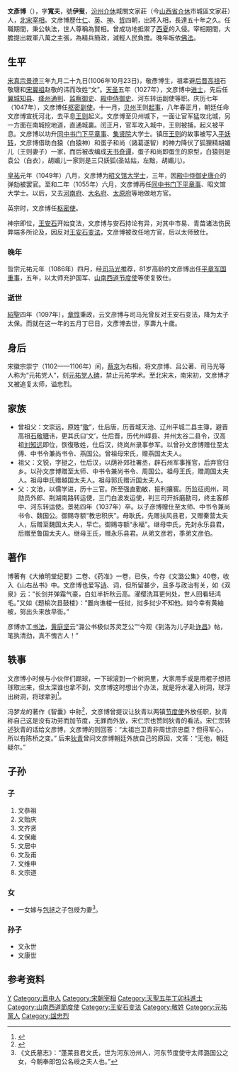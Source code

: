 {{Otheruses|other=名为文忠烈的其他人物|文忠烈}}
{{noteTA
|1=zh-hans:云文彦博; zh-hant:云文彦博;
}}
{{東亞男性歷史人物
|名稱 =文彥博
|身份 =
|國家 =
|時代 =[[北宋|北宋]]
|主君 =
|屆數 =
|最高職務 =
|前任 = 
|繼任 = 
|圖片名稱 =文彥博.jpg
|圖片大小 =
|圖片說明 =
|氏 =
|姓 =
|名 =
|姓名 =
|羅馬拼音 =
|字 =寬夫
|號=伊叟
|職官 =
|勛官 =
|散階 =
|軍號 =
|位階 =
|比秩 =
|功臣號 =
|封爵 =
|封號 =
|封地 =
|神號 =
|尊號 =
|族裔 = 
|氏族 =
|籍貫 =
|祖籍 =
|本籍 =
|出身地 =
|府邸 =
|世系 = 
|初名 =
|小字 =
|別名 =
|法號 =
|院號 =
|其他名號 =
|出生日期 =[[景德|景德]]三年九月二十九日(1006年10月23日)
|出生地點 =
|婚年 =
|逝世日期 =[[紹聖|紹聖]]四年五月初四日（1097年6月16日） （90歲）
|逝世地點 =
|在位年代 =
|廟號 =
|諡號 =忠烈
|墓葬 =
|祠廟 =
|父親 =
|嫡母 =
|母親 =
|繼父=
|繼母=
|養父=
|養母=
|元配 =
|正室 =
|妻 =
|繼室 =
|平妻 =
|側室 =
|元配之父 =
|元配之嫡母 =
|元配之母 =
|正室之父 =
|正室之嫡母 =
|正室之母 =
|妻之父 =
|妻之嫡母 =
|妻之母 =
|繼室之父 =
|繼室之嫡母 =
|繼室之母 =
|平妻之父 =
|平妻之嫡母 =
|平妻之母 =
|兄弟 =
|姊妹 =
|嫡兄弟 =
|嫡姊妹 =
|庶兄弟 =
|庶姊妹 =
|同胞兄弟 =
|同胞姊妹 =
|異母兄弟 =
|異母姊妹 =
|異父兄弟 =
|異父姊妹 =
|繼兄弟 =
|繼姊妹 =
|子 =
|女 =
|嫡子 =
|嫡女 =
|庶子 =
|庶女 =
|養子 =
|養女 =
|繼子 =
|繼女 =
|其他親屬 =
|出身 = 
|功名 = 
|經歷 = 
|著作 =
|注釋 =
|實錄ID = 
}}
'''文彥博'''（{{bd|1006年|10月23日|1097年|6月16日|catIdx=W文}}），字'''寬夫'''，號'''伊叟'''，[[汾州|汾州]][[介休|介休]]城關文家莊（今[[山西省|山西省]][[介休|介休]]市城區文家莊）人，[[北宋|北宋]][[宰相|宰相]]。文彦博歷仕[[宋仁宗|仁]]、[[宋英宗|英]]、[[宋神宗|神]]、[[宋哲宗|哲]]四朝，出將入相，長達五十年之久。任職期間，秉公執法，世人尊稱為賢相。曾成功地抵禦了[[西夏|西夏]]的入侵。宰相期間，大膽提出裁軍八萬之主張，為精兵簡政，減輕人民負擔。晚年皈依[[佛法|佛法]]。

==生平==
[[宋真宗|宋真宗]][[景德|景德]]三年九月二十九日(1006年10月23日)，敬彥博生，祖辈避[[后晋高祖|后晋高祖]]石敬瑭和[[宋翼祖|宋翼祖]]赵敬的讳而改姓“文”。[[天圣|天圣]]五年（1027年），文彦博中[[进士|进士]]，先后任[[翼城|翼城]][[知县|知县]]、[[绛州|绛州]][[通判|通判]]、[[监察御史|监察御史]]、[[殿中侍御史|殿中侍御史]]、河东转运副使等职。庆历七年（1047年），文彦博任[[枢密副使|枢密副使]]。十一月，[[贝州|贝州]]王则[[起事|起事]]，八年春正月，朝廷任命文彦博宣抚河北，去平息[[王则|王则]]起义。文彦博至贝州城下，一面让官军猛攻北城，另一方面在南城挖地道，直通城裏。闰正月，官军攻入城中，王则被捕，起义被平息。文彦博以功升[[同中书门下平章事|同中书门下平章事]]、[[集贤院|集贤院]]大学士。镇压[[王則|王则]]的故事被写入[[三遂平妖傳|平妖转]]，文彦博借助白猿（白猿神）和蛋子和尚（諸葛遂智）的神力降伏了狐狸精胡媚儿（王则妻子）一家，而后被改编成[[天书奇谭|天书奇谭]]，蛋子和尚即蛋生的原型，白猿则是袁公（白衣），胡媚儿一家则是三只妖狐(圣姑姑，左黜，胡媚儿)。

[[皇祐|皇祐]]元年（1049年）八月，文彦博为[[昭文馆|昭文馆]][[大学士|大学士]]，三年，因[[殿中侍御史|殿中侍御史]][[唐介|唐介]]的弹劾被罢官。至和二年（1055年）六月，文彦博再任[[同中书门下平章事|同中书门下平章事]]、昭文馆大学士。以后，又去[[河南府|河南府]]、[[大名府|大名府]]、[[太原府|太原府]]等地做地方官。

英宗时，文彦博任[[枢密使|枢密使]]。

神宗即位，[[王安石|王安石]]开始变法，文彦博与安石持论有异，对其中市易、青苗诸法伤民弊端多所论及，因反对[[王安石变法|王安石变法]]，文彦博被改任地方官，后以太师致仕。

===晚年===
哲宗元祐元年（1086年）四月，经[[司马光|司马光]]推荐，81岁高龄的文彦博出任[[平章军国重事|平章军国重事]]，五年，以太师充护国军、[[山南西道节度使|山南西道节度使]]等使复致仕。

=== 逝世 ===
[[紹聖|紹聖]]四年（1097年），[[章惇|章惇]]秉政，云文彦博与司马光曾反对王安石变法，降为太子太保。而就在这一年的五月丁巳日，文彥博去世，享壽九十歲。

== 身后 ==
宋徽宗崇宁（1102——1106年）间，[[蔡京|蔡京]]为右相，将文彦博、吕公著、司马光等人称为“元祐党人”，刻[[元祐党人碑|元祐党人碑]]，禁止元祐学术。至北宋末，南宋初，文彦博才又被追复太师，谥忠烈。

== 家族 ==
* 曾祖父：文崇远，原姓“[[敬姓|敬]]”，仕后唐，历晋城天池、辽州平城二县主簿，避晋高祖[[石敬瑭|石敬瑭]]讳，更其氏曰‘文’，仕后晋，历代州崞县、并州太谷二县令，汉高祖[[刘知远|刘知远]]即位，恢復敬姓，仕后汉，终岚州录事参军。以曾孙文彦博赠仕至太傅、中书令兼尚书令、燕国公。曾祖母宋氏，赠燕国太夫人。
* 祖父：文锐，字挺之，仕后汉，以荫补郊社署丞，辟石州军事推官，后弃官归乡。以孙文彦博赠至太师、中书令兼尚书令、周国公。祖母王氏，赠周国太夫人。祖母申氏赠越国太夫人。祖母郭氏赠沂国太夫人。
* 父：文洎，以儒学进，历十三官。所至强直勤敏，振利攘窖。历监征阅州，司勋员外郎、荆湖南路转运使，三门白波发运使，判三司开拆磨勘司，终主客郎中、河东转运使。景祐四年（1037年）卒。以子彦博赠仕至太师、中书令兼尚书令、魏国公。御赐寺额“教忠积庆”。母耿氏，先赠扶风县君，又赠秦营太夫人，后赠至魏国太夫人，早亡。御赐寺额“永福”。继母申氏，先封永乐县君，后赠至鲁国太夫人。继母王氏，赠永乐县君。从弟文彦若，季弟文彦伯。

==著作==
博著有《大飨明堂纪要》二卷、《药准》一卷，已佚，今存《文潞公集》40卷，收入《山右丛书》中。文彦博也爱写[[诗|诗]]、词，但所留甚少，且多与政治有关，如《双泉》云：“长剑并弹霜气豪，白虹半折秋云高。濯缨洗耳更何处，世人回看轻鸿毛。”又如《题榆次县鼓楼》：“置向谯楼一任挝，挝多挝少不知他。如今幸有黄紬被，努出头来放早衙。”

彦博亦工[[书法|书法]]，[[黄庭坚|黄庭坚]]云“潞公书极似苏灵芝公”“今观《到洛为儿子赴[[许昌|许昌]]》帖，笔执清劲，真不愧古人！”

==轶事==
文彦博小时候与小伙伴们踢球，一下球滚到一个树洞里，大家用手或是用棍子想把球取出来，但太深谁也拿不到，文彦博这时想出个办法，就是将水灌入树洞，球浮出树洞，将球拿到<ref>{{cite web | url=http://www.chinapost.com.cn/xhtml1/report/1009/219-1.htm | title=《文彦博灌水浮球》特种邮票 | publisher=中国邮政网 | date=2010-09-27 | access-date=2016-02-22 | archive-url=https://web.archive.org/web/20170115022158/http://www.chinapost.com.cn/xhtml1/report/1009/219-1.htm | archive-date=2017-01-15 | dead-url=yes }}</ref>。

冯梦龙的著作《智囊》中称<ref>{{Cite book|title=智囊|last=冯梦龙|first=|pages=上智部·卫青}}</ref>，文彦博曾提议让狄青以两镇[[节度使|节度使]]外放任职，狄青称自己这是没有功劳而加节度，无罪而外放，宋仁宗也赞同狄青的看法。宋仁宗转述狄青的话给文彦博，文彦博的则回答：“太祖岂卫青非周世宗忠臣？但得军心，所以有陈桥之变。” 后来[[狄青|狄青]]曾问文彦博朝廷外放自己的原因，文答：“无他，朝廷疑尔。”

==子孙==
===子===
#文恭祖
#文贻庆
#文齐贤
#文保雍
#文居中
#文及甫
#文维申
#文宗道

===女===
* 一女嫁与[[包拯|包拯]]之子包绶为妻<ref>《文氏墓志》：“蓬莱县君文氏，世为河东汾州人，河东节度使守太师潞国公之女，今朝奉郎包公名绶之夫人也。” </ref>。

===孙子===
* 文永世
* 文康世

== 参考资料 ==
{{reflist}}

{{wikiquote}}

{{Authority control}}

{{DEFAULTSORT:}}
[[Category:文姓|Y]]
[[Category:晋中人|Category:晋中人]]
[[Category:宋朝宰相|Category:宋朝宰相]]
[[Category:天聖五年丁卯科進士|Category:天聖五年丁卯科進士]]
[[Category:山南西道節度使|Category:山南西道節度使]]
[[Category:王安石变法|Category:王安石变法]]
[[Category:敬姓|Category:敬姓]]
[[Category:元祐黨人|Category:元祐黨人]]
[[Category:諡忠烈|Category:諡忠烈]]